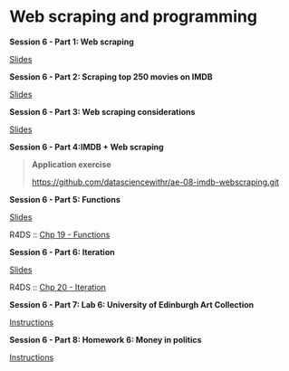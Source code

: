 # Web scraping and programming

::: slide-deck
**Session 6 - Part 1: Web scraping**

::: slides
[Slides](https://datascienceandrhome.netlify.app/course-materials/slides/u2-d18-web-scrape/u2-d18-web-scrape.html#1)
:::
:::

::: slide-deck
**Session 6 - Part 2: Scraping top 250 movies on IMDB**

::: slides
[Slides](https://datascienceandrhome.netlify.app/course-materials/slides/u2-d19-top-250-imdb/u2-d19-top-250-imdb.html#1)
:::
:::

::: slide-deck
**Session 6 - Part 3: Web scraping considerations**

::: slides
[Slides](https://datascienceandrhome.netlify.app/course-materials/slides/u2-d20-considerations/u2-d20-considerations.html#1)
:::
:::

::: application-exercise
**Session 6 - Part 4:IMDB + Web scraping**

> **Application exercise**
>
> <https://github.com/datasciencewithr/ae-08-imdb-webscraping.git>
:::

::: slide-deck
**Session 6 - Part 5: Functions**

::: slides
[Slides](https://datascienceandrhome.netlify.app/course-materials/slides/u2-d21-functions/u2-d21-functions.html#1)
:::

::: reading
R4DS :: [Chp 19 - Functions](https://r4ds.had.co.nz/functions.html)
:::
:::

::: slide-deck
**Session 6 - Part 6: Iteration**

::: slides
[Slides](https://datascienceandrhome.netlify.app/course-materials/slides/u2-d22-iteration/u2-d22-iteration.html#1)
:::

::: reading
R4DS :: [Chp 20 - Iteration](https://r4ds.had.co.nz/iteration.html)
:::
:::

::: lab
**Session 6 - Part 7: Lab 6: University of Edinburgh Art Collection**

::: instructions
[Instructions](https://datascienceandrhome.netlify.app/course-materials/lab-instructions/lab-08/lab-08-uoe-art.html)
:::
:::

::: homework
**Session 6 - Part 8: Homework 6: Money in politics**

::: instructions
[Instructions](https://datascienceandrhome.netlify.app/course-materials/hw-instructions/hw-06/hw-06-money-in-politics.html)
:::
:::
